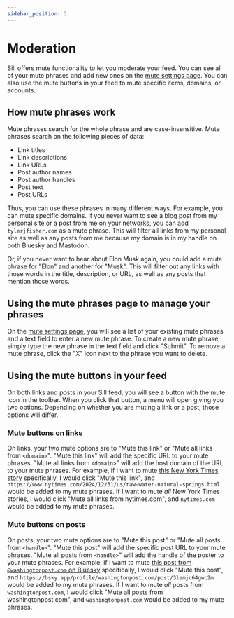 ```yaml
---
sidebar_position: 3
---
```


# Moderation

Sill offers mute functionality to let you moderate your feed. You can see all of your mute phrases and add new ones on the [mute settings page](https://sill.social/moderation). You can also use the mute buttons in your feed to mute specific items, domains, or accounts.

## How mute phrases work

Mute phrases search for the whole phrase and are case-insensitive. Mute phrases search on the following pieces of data:

- Link titles
- Link descriptions
- Link URLs
- Post author names
- Post author handles
- Post text
- Post URLs

Thus, you can use these phrases in many different ways. For example, you can mute specific domains. If you never want to see a blog post from my personal site or a post from me on your networks, you can add `tylerjfisher.com` as a mute phrase. This will filter all links from my personal site as well as any posts from me because my domain is in my handle on both Bluesky and Mastodon.

Or, if you never want to hear about Elon Musk again, you could add a mute phrase for "Elon" and another for "Musk". This will filter out any links with those words in the title, description, or URL, as well as any posts that mention those words.

## Using the mute phrases page to manage your phrases

On the [mute settings page](https://sill.social/moderation), you will see a list of your existing mute phrases and a text field to enter a new mute phrase. To create a new mute phrase, simply type the new phrase in the text field and click "Submit". To remove a mute phrase, click the "X" icon next to the phrase you want to delete.

## Using the mute buttons in your feed

On both links and posts in your Sill feed, you will see a button with the mute icon in the toolbar. When you click that button, a menu will open giving you two options. Depending on whether you are muting a link or a post, those options will differ.

### Mute buttons on links

On links, your two mute options are to "Mute this link" or "Mute all links from `<domain>`". "Mute this link" will add the specific URL to your mute phrases. "Mute all links from `<domain>`" will add the host domain of the URL to your mute phrases. For example, if I want to mute [this New York Times story](https://www.nytimes.com/2024/12/31/us/raw-water-natural-springs.html) specifically, I would click "Mute this link", and `https://www.nytimes.com/2024/12/31/us/raw-water-natural-springs.html` would be added to my mute phrases. If I want to mute *all* New York Times stories, I would click "Mute all links from nytimes.com", and `nytimes.com` would be added to my mute phrases.

### Mute buttons on posts

On posts, your two mute options are to "Mute this post" or "Mute all posts from `<handle>`". "Mute this post" will add the specific post URL to your mute phrases. "Mute all posts from `<handle>`" will add the handle of the poster to your mute phrases. For example, if I want to mute [this post from `@washingtonpost.com` on Bluesky](https://bsky.app/profile/washingtonpost.com/post/3lemjc64gwc2m) specifically, I would click "Mute this post", and `https://bsky.app/profile/washingtonpost.com/post/3lemjc64gwc2m` would be added to my mute phrases. If I want to mute *all* posts from `washingtonpost.com`, I would click "Mute all posts from washingtonpost.com", and `washingtonpost.com` would be added to my mute phrases.